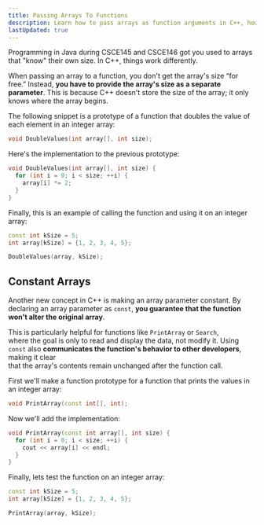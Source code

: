 ```yaml
---
title: Passing Arrays To Functions
description: Learn how to pass arrays as function arguments in C++, how to correctly specify array parameters, and why using const ensures safe and clear code design that follows the principle of least privilege.
lastUpdated: true
---
```


Programming in Java during CSCE145 and CSCE146 got you used to 
arrays that "know" their own size. In C++, things work differently.

When passing an array to a function, you don't get the array's 
size “for free.” Instead, **you have to provide the array's size 
as a separate parameter**. This is because C++ doesn't store the 
size of the array; it only knows where the array begins.

The following snippet is a prototype of a function that doubles the 
value of each element in an integer array:

```cpp showLineNumbers=false
void DoubleValues(int array[], int size);
```

Here's the implementation to the previous prototype:

```cpp showLineNumbers=false
void DoubleValues(int array[], int size) {
  for (int i = 0; i < size; ++i) {
    array[i] *= 2;
  }
}
```

Finally, this is an example of calling the function and using it on an 
integer array:

```cpp showLineNumbers=false
const int kSize = 5;
int array[kSize] = {1, 2, 3, 4, 5};

DoubleValues(array, kSize);
```

## Constant Arrays

Another new concept in C++ is making an array parameter constant. 
By declaring an array parameter as `const`, **you guarantee that the 
function won't alter the original array**. 

This is particularly helpful for functions like `PrintArray` or `Search`,  
where the goal is only to read and display the data, not modify it. Using `const` 
also **communicates the function's behavior to other developers**, making it clear  
that the array's contents remain unchanged after the function call.

First we'll make a function prototype for a function that prints the values in 
an integer array:

```cpp showLineNumbers=false
void PrintArray(const int[], int);
```

Now we'll add the implementation:

```cpp showLineNumbers=false
void PrintArray(const int array[], int size) {
  for (int i = 0; i < size; ++i) {
    cout << array[i] << endl;
  }
}
```

Finally, lets test the function on an integer array: 

```cpp showLineNumbers=false
const int kSize = 5;
int array[kSize] = {1, 2, 3, 4, 5};

PrintArray(array, kSize);
```


